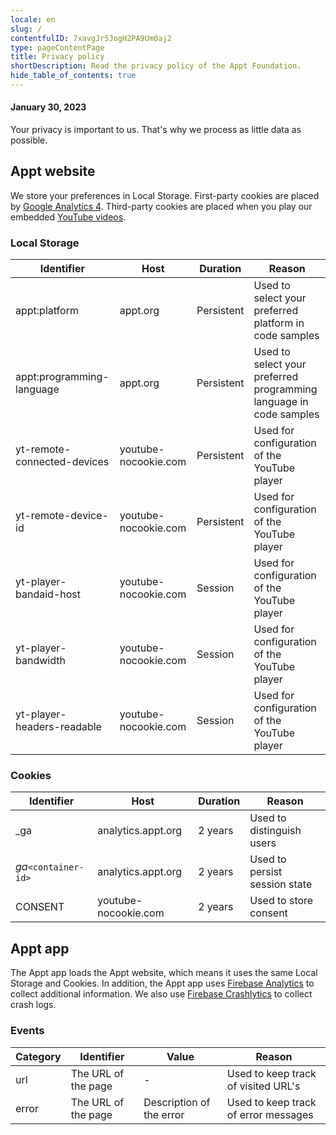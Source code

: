```yaml
---
locale: en
slug: /
contentfulID: 7xavgJr5JogH2PA9Um0aj2
type: pageContentPage
title: Privacy policy
shortDescription: Read the privacy policy of the Appt Foundation.
hide_table_of_contents: true
---
```


#### January 30, 2023

Your privacy is important to us. That's why we process as little data as possible.

## Appt website

We store your preferences in Local Storage. First-party cookies are placed by [Google Analytics 4](https://support.google.com/analytics/answer/12017362?hl=en). Third-party cookies are placed when you play our embedded [YouTube videos](https://policies.google.com/technologies/cookies?hl=en).

### Local Storage

| Identifier | Host | Duration | Reason |
| --- | --- | --- | --- |
| appt:platform | appt.org | Persistent | Used to select your preferred platform in code samples |
| appt:programming-language | appt.org | Persistent | Used to select your preferred programming language in code samples |
| yt-remote-connected-devices | youtube-nocookie.com | Persistent | Used for configuration of the YouTube player |
| yt-remote-device-id | youtube-nocookie.com | Persistent | Used for configuration of the YouTube player |
| yt-player-bandaid-host | youtube-nocookie.com | Session | Used for configuration of the YouTube player |
| yt-player-bandwidth | youtube-nocookie.com | Session | Used for configuration of the YouTube player |
| yt-player-headers-readable | youtube-nocookie.com | Session | Used for configuration of the YouTube player |

### Cookies

| Identifier | Host | Duration | Reason |
| --- | --- | --- | --- |
| _ga | analytics.appt.org | 2 years | Used to distinguish users |
| _ga_`<container-id>` | analytics.appt.org | 2 years | Used to persist session state |
| CONSENT | youtube-nocookie.com | 2 years | Used to store consent |

## Appt app

The Appt app loads the Appt website, which means it uses the same Local Storage and Cookies. In addition, the Appt app uses [Firebase Analytics](https://firebase.google.com/docs/analytics) to collect additional information. We also use [Firebase Crashlytics](https://firebase.google.com/docs/crashlytics) to collect crash logs.

### Events

| Category | Identifier | Value | Reason |
| --- | --- | --- | --- |
| url | The URL of the page | - | Used to keep track of visited URL's |
| error | The URL of the page | Description of the error | Used to keep track of error messages |
